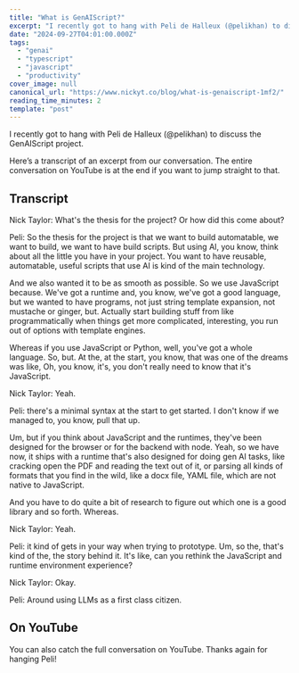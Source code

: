 ```yaml
---
title: "What is GenAIScript?"
excerpt: "I recently got to hang with Peli de Halleux (@pelikhan) to discuss the GenAIScript project.          ..."
date: "2024-09-27T04:01:00.000Z"
tags:
  - "genai"
  - "typescript"
  - "javascript"
  - "productivity"
cover_image: null
canonical_url: "https://www.nickyt.co/blog/what-is-genaiscript-1mf2/"
reading_time_minutes: 2
template: "post"
---
```



I recently got to hang with Peli de Halleux (@pelikhan) to discuss the GenAIScript project.

<Embed url="https://dev.to/pelikhan/unlocking-the-power-of-prompts-a-gentle-introduction-to-genaiscript-34nn" />

Here’s a transcript of an excerpt from our conversation. The entire conversation on YouTube is at the end if you want to jump straight to that.

## Transcript

Nick Taylor: What's the thesis for the project? Or how did this come about?

Peli: So the thesis for the project is that we want to build automatable, we want to build, we want to have build scripts. But using AI, you know, think about all the little you have in your project. You want to have reusable, automatable, useful scripts that use AI is kind of the main technology.

And we also wanted it to be as smooth as possible. So we use JavaScript because. We've got a runtime and, you know, we've got a good language, but we wanted to have programs, not just string template expansion, not mustache or ginger, but. Actually start building stuff from like programmatically when things get more complicated, interesting, you run out of options with template engines.

Whereas if you use JavaScript or Python, well, you've got a whole language. So, but. At the, at the start, you know, that was one of the dreams was like, Oh, you know, it's, you don't really need to know that it's JavaScript.

Nick Taylor: Yeah.

Peli: there's a minimal syntax at the start to get started. I don't know if we managed to, you know, pull that up.

Um, but if you think about JavaScript and the runtimes, they've been designed for the browser or for the backend with node. Yeah, so we have now, it ships with a runtime that's also designed for doing gen AI tasks, like cracking open the PDF and reading the text out of it, or parsing all kinds of formats that you find in the wild, like a docx file, YAML file, which are not native to JavaScript.

And you have to do quite a bit of research to figure out which one is a good library and so forth. Whereas.

Nick Taylor: Yeah.

Peli: it kind of gets in your way when trying to prototype. Um, so the, that's kind of the, the story behind it. It's like, can you rethink the JavaScript and runtime environment experience?

Nick Taylor: Okay.

Peli: Around using LLMs as a first class citizen.

## On YouTube

You can also catch the full conversation on YouTube. Thanks again for hanging Peli!

<Embed url="https://www.youtube.com/watch?v=aeXQ2MJ0Ye0" />
